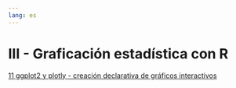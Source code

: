 ```yaml
---
lang: es
---
```


# III - Graficación estadística con R {.unnumbered}

[11 ggplot2 y plotly - creación declarativa de gráficos interactivos](11-ggplot2-plotly.qmd)